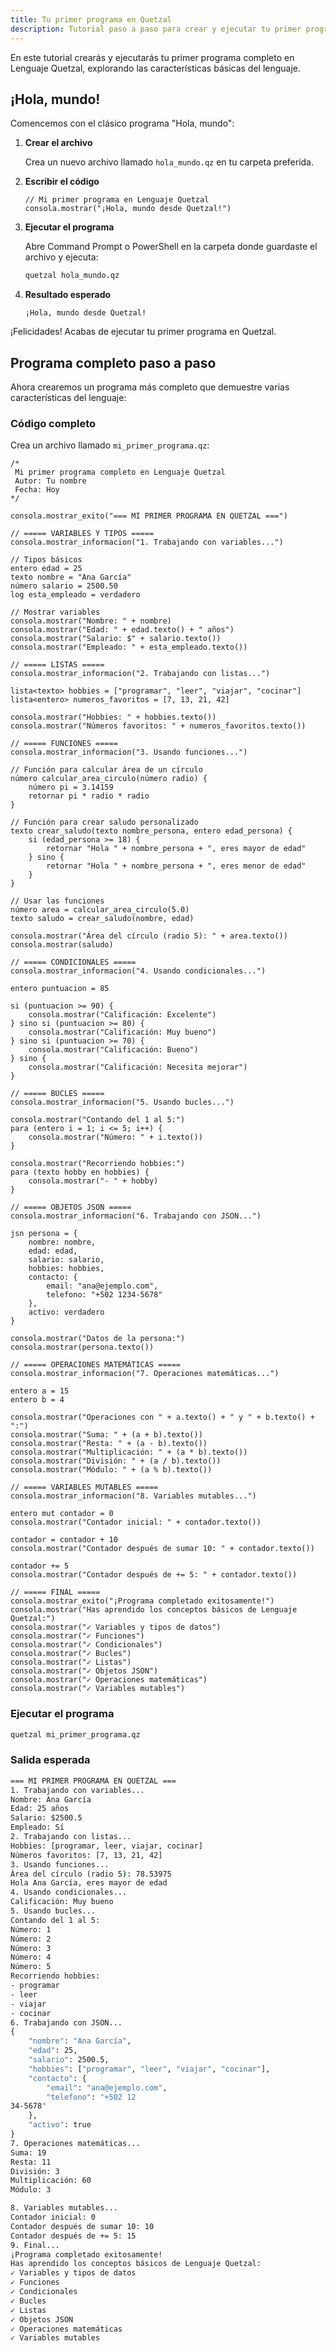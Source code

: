 ```yaml
---
title: Tu primer programa en Quetzal
description: Tutorial paso a paso para crear y ejecutar tu primer programa completo en Lenguaje Quetzal.
---
```



En este tutorial crearás y ejecutarás tu primer programa completo en Lenguaje Quetzal, explorando las características básicas del lenguaje.

## ¡Hola, mundo!

Comencemos con el clásico programa "Hola, mundo":

<Steps>

1. **Crear el archivo**
   
   Crea un nuevo archivo llamado `hola_mundo.qz` en tu carpeta preferida.

2. **Escribir el código**
   
   ```qz
   // Mi primer programa en Lenguaje Quetzal
   consola.mostrar("¡Hola, mundo desde Quetzal!")
   ```

3. **Ejecutar el programa**
   
   Abre Command Prompt o PowerShell en la carpeta donde guardaste el archivo y ejecuta:
   
   ```cmd
   quetzal hola_mundo.qz
   ```

4. **Resultado esperado**
   
   ```
   ¡Hola, mundo desde Quetzal!
   ```

</Steps>

¡Felicidades! Acabas de ejecutar tu primer programa en Quetzal.

## Programa completo paso a paso

Ahora crearemos un programa más completo que demuestre varias características del lenguaje:

### Código completo

Crea un archivo llamado `mi_primer_programa.qz`:

```qz
/*
 Mi primer programa completo en Lenguaje Quetzal
 Autor: Tu nombre
 Fecha: Hoy
*/

consola.mostrar_exito("=== MI PRIMER PROGRAMA EN QUETZAL ===")

// ===== VARIABLES Y TIPOS =====
consola.mostrar_informacion("1. Trabajando con variables...")

// Tipos básicos
entero edad = 25
texto nombre = "Ana García"
número salario = 2500.50
log esta_empleado = verdadero

// Mostrar variables
consola.mostrar("Nombre: " + nombre)
consola.mostrar("Edad: " + edad.texto() + " años")
consola.mostrar("Salario: $" + salario.texto())
consola.mostrar("Empleado: " + esta_empleado.texto())

// ===== LISTAS =====
consola.mostrar_informacion("2. Trabajando con listas...")

lista<texto> hobbies = ["programar", "leer", "viajar", "cocinar"]
lista<entero> numeros_favoritos = [7, 13, 21, 42]

consola.mostrar("Hobbies: " + hobbies.texto())
consola.mostrar("Números favoritos: " + numeros_favoritos.texto())

// ===== FUNCIONES =====
consola.mostrar_informacion("3. Usando funciones...")

// Función para calcular área de un círculo
número calcular_area_circulo(número radio) {
    número pi = 3.14159
    retornar pi * radio * radio
}

// Función para crear saludo personalizado
texto crear_saludo(texto nombre_persona, entero edad_persona) {
    si (edad_persona >= 18) {
        retornar "Hola " + nombre_persona + ", eres mayor de edad"
    } sino {
        retornar "Hola " + nombre_persona + ", eres menor de edad"
    }
}

// Usar las funciones
número area = calcular_area_circulo(5.0)
texto saludo = crear_saludo(nombre, edad)

consola.mostrar("Área del círculo (radio 5): " + area.texto())
consola.mostrar(saludo)

// ===== CONDICIONALES =====
consola.mostrar_informacion("4. Usando condicionales...")

entero puntuacion = 85

si (puntuacion >= 90) {
    consola.mostrar("Calificación: Excelente")
} sino si (puntuacion >= 80) {
    consola.mostrar("Calificación: Muy bueno")
} sino si (puntuacion >= 70) {
    consola.mostrar("Calificación: Bueno")
} sino {
    consola.mostrar("Calificación: Necesita mejorar")
}

// ===== BUCLES =====
consola.mostrar_informacion("5. Usando bucles...")

consola.mostrar("Contando del 1 al 5:")
para (entero i = 1; i <= 5; i++) {
    consola.mostrar("Número: " + i.texto())
}

consola.mostrar("Recorriendo hobbies:")
para (texto hobby en hobbies) {
    consola.mostrar("- " + hobby)
}

// ===== OBJETOS JSON =====
consola.mostrar_informacion("6. Trabajando con JSON...")

jsn persona = {
    nombre: nombre,
    edad: edad,
    salario: salario,
    hobbies: hobbies,
    contacto: {
        email: "ana@ejemplo.com",
        telefono: "+502 1234-5678"
    },
    activo: verdadero
}

consola.mostrar("Datos de la persona:")
consola.mostrar(persona.texto())

// ===== OPERACIONES MATEMÁTICAS =====
consola.mostrar_informacion("7. Operaciones matemáticas...")

entero a = 15
entero b = 4

consola.mostrar("Operaciones con " + a.texto() + " y " + b.texto() + ":")
consola.mostrar("Suma: " + (a + b).texto())
consola.mostrar("Resta: " + (a - b).texto())
consola.mostrar("Multiplicación: " + (a * b).texto())
consola.mostrar("División: " + (a / b).texto())
consola.mostrar("Módulo: " + (a % b).texto())

// ===== VARIABLES MUTABLES =====
consola.mostrar_informacion("8. Variables mutables...")

entero mut contador = 0
consola.mostrar("Contador inicial: " + contador.texto())

contador = contador + 10
consola.mostrar("Contador después de sumar 10: " + contador.texto())

contador += 5
consola.mostrar("Contador después de += 5: " + contador.texto())

// ===== FINAL =====
consola.mostrar_exito("¡Programa completado exitosamente!")
consola.mostrar("Has aprendido los conceptos básicos de Lenguaje Quetzal:")
consola.mostrar("✓ Variables y tipos de datos")
consola.mostrar("✓ Funciones")
consola.mostrar("✓ Condicionales")
consola.mostrar("✓ Bucles")
consola.mostrar("✓ Listas")
consola.mostrar("✓ Objetos JSON")
consola.mostrar("✓ Operaciones matemáticas")
consola.mostrar("✓ Variables mutables")
```

### Ejecutar el programa

```cmd
quetzal mi_primer_programa.qz
```

### Salida esperada

```cmd
=== MI PRIMER PROGRAMA EN QUETZAL ===
1. Trabajando con variables...
Nombre: Ana García
Edad: 25 años
Salario: $2500.5
Empleado: Sí
2. Trabajando con listas...
Hobbies: [programar, leer, viajar, cocinar]
Números favoritos: [7, 13, 21, 42]
3. Usando funciones...
Área del círculo (radio 5): 78.53975
Hola Ana García, eres mayor de edad
4. Usando condicionales...
Calificación: Muy bueno
5. Usando bucles...
Contando del 1 al 5:
Número: 1
Número: 2
Número: 3
Número: 4
Número: 5
Recorriendo hobbies:
- programar
- leer
- viajar
- cocinar
6. Trabajando con JSON...
{
    "nombre": "Ana García",
    "edad": 25,
    "salario": 2500.5,
    "hobbies": ["programar", "leer", "viajar", "cocinar"],
    "contacto": {
        "email": "ana@ejemplo.com",
        "telefono": "+502 12
34-5678"
    },
    "activo": true
}
7. Operaciones matemáticas...
Suma: 19
Resta: 11
División: 3
Multiplicación: 60
Módulo: 3

8. Variables mutables...
Contador inicial: 0
Contador después de sumar 10: 10
Contador después de += 5: 15
9. Final...
¡Programa completado exitosamente!
Has aprendido los conceptos básicos de Lenguaje Quetzal:
✓ Variables y tipos de datos
✓ Funciones
✓ Condicionales
✓ Bucles
✓ Listas
✓ Objetos JSON
✓ Operaciones matemáticas
✓ Variables mutables

```